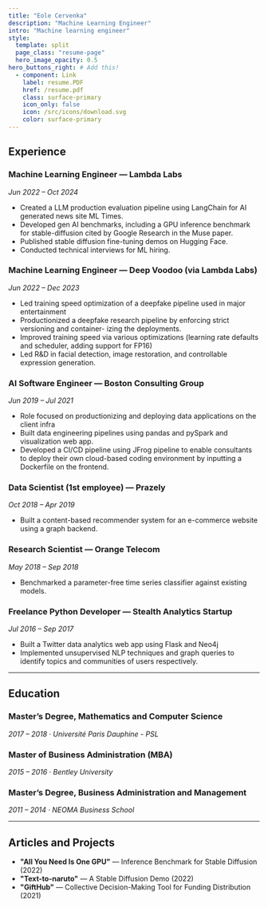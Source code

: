 ```yaml
---
title: "Eole Cervenka"
description: "Machine Learning Engineer"
intro: "Machine learning engineer"
style:
  template: split
  page_class: "resume-page"
  hero_image_opacity: 0.5
hero_buttons_right: # Add this!
  - component: Link
    label: resume.PDF
    href: /resume.pdf
    class: surface-primary
    icon_only: false
    icon: /src/icons/download.svg
    color: surface-primary
---
```


## Experience

### Machine Learning Engineer — Lambda Labs  
*Jun 2022 – Oct 2024*  
- Created a LLM production evaluation pipeline using LangChain for AI generated news site ML Times.  
- Developed gen AI benchmarks, including a GPU inference benchmark for stable-diffusion
cited by Google Research in the Muse paper.
- Published stable diffusion fine-tuning demos on Hugging Face.
- Conducted technical interviews for ML hiring.

### Machine Learning Engineer — Deep Voodoo (via Lambda Labs)  
*Jun 2022 – Dec 2023*  
- Led training speed optimization of a deepfake pipeline used in major entertainment
- Productionized a deepfake research pipeline by enforcing strict versioning and container-
izing the deployments.
- Improved training speed via various optimizations (learning rate defaults and scheduler,
adding support for FP16)
- Led R&D in facial detection, image restoration, and controllable expression generation.

### AI Software Engineer — Boston Consulting Group  
*Jun 2019 – Jul 2021*  
- Role focused on productionizing and deploying data applications on the client infra
- Built data engineering pipelines using pandas and pySpark and visualization web app.
- Developed a CI/CD pipeline using JFrog pipeline to enable
consultants to deploy their own cloud-based coding environment by inputting a Dockerfile
on the frontend.

### Data Scientist (1st employee) — Prazely  
*Oct 2018 – Apr 2019*  
- Built a content-based recommender system for an e-commerce website using a graph
backend.

### Research Scientist — Orange Telecom  
*May 2018 – Sep 2018*  
- Benchmarked a parameter-free time series classifier against existing models.

### Freelance Python Developer — Stealth Analytics Startup  
*Jul 2016 – Sep 2017*  
- Built a Twitter data analytics web app using Flask and Neo4j
- Implemented unsupervised NLP techniques and graph queries to identify topics and
communities of users respectively.

---

## Education

### Master’s Degree, Mathematics and Computer Science  
*2017 – 2018 · Université Paris Dauphine - PSL*

### Master of Business Administration (MBA)  
*2015 – 2016 · Bentley University*

### Master’s Degree, Business Administration and Management  
*2011 – 2014 · NEOMA Business School*

---

## Articles and Projects

- **"All You Need Is One GPU"** — Inference Benchmark for Stable Diffusion (2022)  
- **"Text-to-naruto"** — A Stable Diffusion Demo (2022)  
- **"GiftHub"** — Collective Decision-Making Tool for Funding Distribution (2021)
